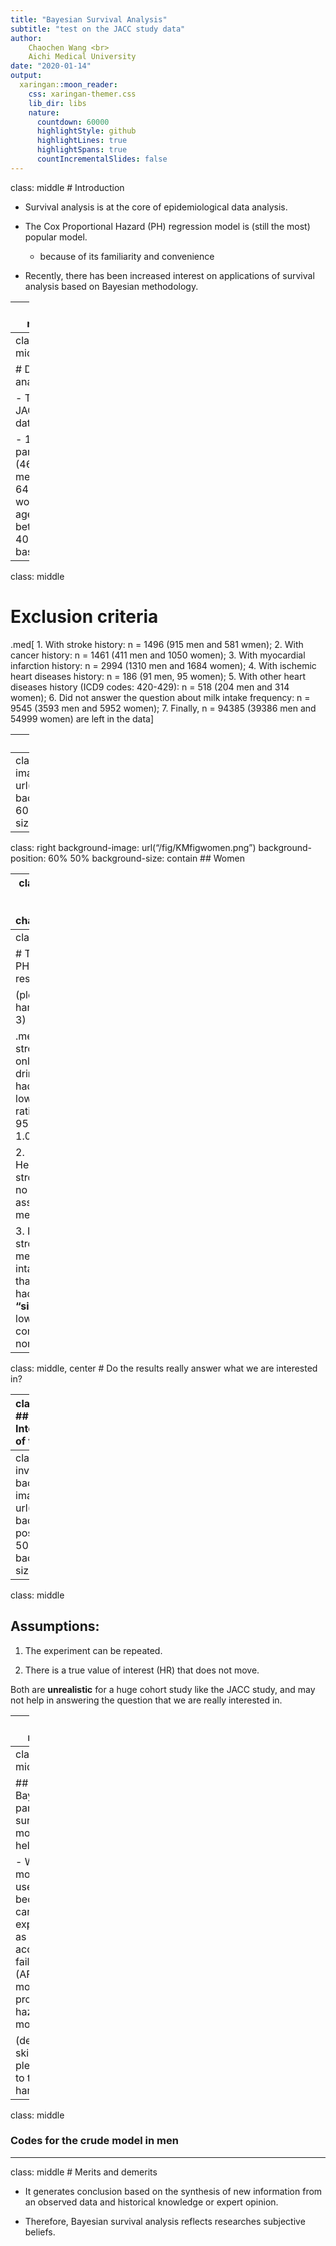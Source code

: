 ```yaml
---
title: "Bayesian Survival Analysis"
subtitle: "test on the JACC study data"
author: 
    Chaochen Wang <br>
    Aichi Medical University
date: "2020-01-14"
output:
  xaringan::moon_reader:
    css: xaringan-themer.css
    lib_dir: libs
    nature:
      countdown: 60000
      highlightStyle: github
      highlightLines: true
      highlightSpans: true
      countIncrementalSlides: false
---
```



class: middle
# Introduction

- Survival analysis is at the core of epidemiological data analysis. 

- The Cox Proportional Hazard (PH) regression model is (still the most) popular model. 

    -  because of its familiarity and convenience

- Recently, there has been increased interest on applications of survival analysis based on Bayesian methodology.


---
class: middle

# Objectives

- To try and use a parametric Bayesian Survival Model approach and compare with the traditional PH model. 

- The null hypothesis is: the risk of mortality from stroke is the same for people with different milk intake habits.

---
class: middle 

# Data for analysis

- The JACC study data: 

    - 110585 participants (46395 men and 64190 women) aged between 40-79 at baseline
    
---
class: middle

# Exclusion criteria

.med[
1. With stroke history: n = 1496 (915 men and 581 wmen);
2. With cancer history: n = 1461 (411 men and 1050 women);
3. With myocardial infarction history: n = 2994 (1310 men and 1684 women);
4. With ischemic heart diseases history: n = 186 (91 men, 95 women);
5. With other heart diseases history (ICD9 codes: 420-429):  n = 518 (204 men and 314 women);
6. Did not answer the question about milk intake frequency: n = 9545 (3593 men and 5952 women); 
7. Finally, n = 94385 (39386 men and 54999 women) are left in the data
]

---
class: middle

# N of events:

- Total Stroke mortality confirmed: 
  - 2675 (1352 men and 1323 women)
  
- Subtypes of stroke: 
  - Ischemic stroke: <br>957 (520 men and 437 women)
  - Hemorrhagic stroke: <br>952 (432 men and 520 women)

---
class: right
background-image: url("/fig/KMfigMen.png")
background-position: 60% 50%
background-size: contain
## Men

---
class: right
background-image: url("/fig/KMfigwomen.png")
background-position: 60% 50%
background-size: contain
## Women

---
class: middle, center
# Baseline characteristics 

(please see the handout Table 1 & 2) 

(skipped in the talk)

---
class: middle, 

# Traditional PH model results

(please see the handout Table 3)

.med[
1. Total stroke: <br> only daily drinkers in men had somewhat lower hazard ratio (0.87, 95%CI: 0.76, 1.01)

2. Hemorrhagic stroke: <br> no apparent association for men/women

3. Ischemic stroke: <br> men had milk intake more than 1-2 t/w had **"significantly"** lower hazard compared with non-drinkers
]


---
class: middle, center
# Do the results really answer what we are interested in? 

---
class: middle
## Interpretation of the P value: 

- The earth is round  (p < 0.05).


.pull-left[
```r
knitr::include_graphics("fig/pvalueyay.jpg")
```
]

.pull-right[
```r
knitr::include_graphics("fig/pvalue.png")
```
]

???
The p-value is the probability of the observed outcome plus all “more extreme” outcomes under the assumption that the experiment can be repeated for infinite times.

---
class: middle, inverse
background-image: url("/fig/CI.gif")
background-position: 50% 50%
background-size: contain

---
class: middle

## Assumptions: 

1. The experiment can be repeated.

2. There is a true value of interest (HR) that does not move.

Both are **unrealistic** for a huge cohort study like the JACC study, and may not help in answering the question that we are really interested in.

---
class: middle

## The real research questions are: 

- What is **the probability** that people who drink milk everyday (or other frequency) had lower hazard of dying from stroke compared with people who don't ?

- If someone does not understand the concept of "hazard", then, the question should be changed into: <br> do people drink milk everyday (or other frequency) have **longer survival time/slower rate of dying** that is free from stroke mortality risk?

---
class: middle

## Bayesian parametric survival model can help us:


- Weibull model is useful because it can be expressed as both
    - accelerated failure time (AFT) model 
    - proportional hazard model

(details skipped, please refer to the handout.)


---
class: middle

### Codes for the crude model in men

   
    


---
class: middle
# Merits and demerits

- It generates conclusion based on the synthesis of new information from an observed data and historical knowledge or expert opinion.

- Therefore, Bayesian survival analysis reflects researches subjective beliefs. 